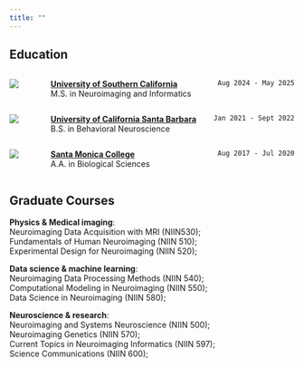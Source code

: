 ```yaml
---
title: ""
---
```


## Education

::: columns
::: {.column width="7%"}
![](/images/usc-logo.png)
:::

::: {.column width="93%"}
  [**University of Southern California**](https://keck.usc.edu/) [`Aug 2024 - May 2025`]{style="float: right;"} <br/>
  M.S. in Neuroimaging and Informatics
:::
:::

::: columns
::: {.column width="7%"}
![](/images/UCSB_seal.png)
:::

::: {.column width="93%"}
  [**University of California Santa Barbara**](https://www.ucsb.edu/) [`Jan 2021 - Sept 2022`]{style="float: right;"} <br/>   B.S. in Behavioral Neuroscience
:::
:::

::: columns
::: {.column width="7%"}
![](/images/SMC_seal.png)
:::

::: {.column width="93%"}
  [**Santa Monica College**](https://www.smc.edu/) [`Aug 2017 - Jul 2020` ]{style="float: right;"} <br/>   A.A. in Biological Sciences
:::
:::

## Graduate Courses

**Physics & Medical imaging**: <br/> Neuroimaging Data Acquisition with MRI (NIIN530); <br/> Fundamentals of Human Neuroimaging (NIIN 510); <br/> Experimental Design for Neuroimaging (NIIN 520); <br/>

**Data science & machine learning**: <br/> Neuroimaging Data Processing Methods (NIIN 540); <br/> Computational Modeling in Neuroimaging (NIIN 550); <br/> Data Science in Neuroimaging (NIIN 580);

**Neuroscience & research**: <br/> Neuroimaging and Systems Neuroscience (NIIN 500); <br/> Neuroimaging Genetics (NIIN 570); <br/> Current Topics in Neuroimaging Informatics (NIIN 597); <br/> Science Communications (NIIN 600);
